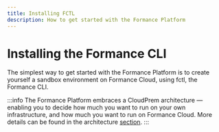 ```yaml
---
title: Installing FCTL
description: How to get started with the Formance Platform
---
```


# Installing the Formance CLI

The simplest way to get started with the Formance Platform is to create yourself a sandbox environment on Formance Cloud, using fctl, the Formance CLI.

:::info
The Formance Platform embraces a CloudPrem architecture — enabling you to decide how much you want to run on your own infrastructure, and how much you want to run on Formance Cloud. More details can be found in the architecture [section](/stack/architecture).
:::

<Install />
